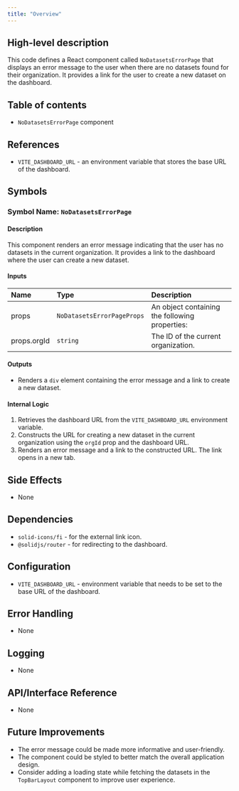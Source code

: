 ```yaml
---
title: "Overview"
---
```


## High-level description
This code defines a React component called `NoDatasetsErrorPage` that displays an error message to the user when there are no datasets found for their organization. It provides a link for the user to create a new dataset on the dashboard.

## Table of contents
- `NoDatasetsErrorPage` component

## References
- `VITE_DASHBOARD_URL` - an environment variable that stores the base URL of the dashboard.

## Symbols

### Symbol Name: `NoDatasetsErrorPage`
#### Description
This component renders an error message indicating that the user has no datasets in the current organization. It provides a link to the dashboard where the user can create a new dataset.

#### Inputs
| Name | Type | Description |
|:-----|:-----|:------------|
| props | `NoDatasetsErrorPageProps` | An object containing the following properties: |
| props.orgId | `string` | The ID of the current organization. |

#### Outputs
- Renders a `div` element containing the error message and a link to create a new dataset.

#### Internal Logic
1. Retrieves the dashboard URL from the `VITE_DASHBOARD_URL` environment variable.
2. Constructs the URL for creating a new dataset in the current organization using the `orgId` prop and the dashboard URL.
3. Renders an error message and a link to the constructed URL. The link opens in a new tab.

## Side Effects
- None

## Dependencies
- `solid-icons/fi` - for the external link icon.
- `@solidjs/router` - for redirecting to the dashboard.

## Configuration
- `VITE_DASHBOARD_URL` - environment variable that needs to be set to the base URL of the dashboard.

## Error Handling
- None

## Logging
- None

## API/Interface Reference
- None

## Future Improvements
- The error message could be made more informative and user-friendly.
- The component could be styled to better match the overall application design.
- Consider adding a loading state while fetching the datasets in the `TopBarLayout` component to improve user experience.
